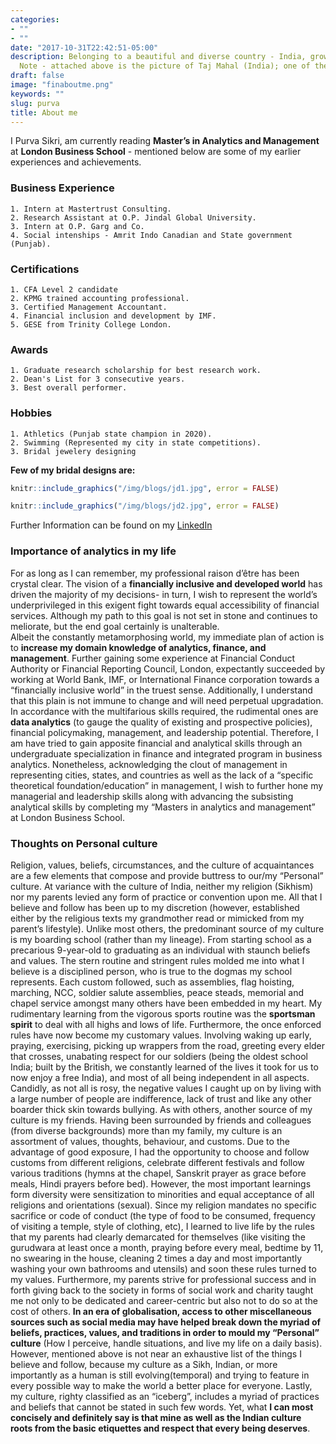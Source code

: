 ```yaml
---
categories:
- ""
- ""
date: "2017-10-31T22:42:51-05:00"
description: Belonging to a beautiful and diverse country - India, growing up in a boarding school and being out of my comfort zone form the age of eight - I have never been averse to risk. From trying my hand at engineering to humanities, I found my raison d'etre upon my tryst with finance and statistics. Therefore, in order to fullfil my personal and professional goals in the field of financial analytics, I have gained rudimentary knowledge in the field of finanace, statistics, business analytics, and management (as seen in my reaesrch and analytics blogs) and wish to practically apply it in my workspace. 
  Note - attached above is the picture of Taj Mahal (India); one of the seven wonders of the world).
draft: false
image: "finaboutme.png"
keywords: ""
slug: purva
title: About me  
---
```


I Purva Sikri, am currently reading **Master's in Analytics and Management** at **London Business School** - mentioned below are some of my earlier experiences and achievements. 

### Business Experience
    1. Intern at Mastertrust Consulting. 
    2. Research Assistant at O.P. Jindal Global University.
    3. Intern at O.P. Garg and Co.
    4. Social intenships - Amrit Indo Canadian and State government (Punjab). 

### Certifications
    1. CFA Level 2 candidate
    2. KPMG trained accounting professional.
    3. Certified Management Accountant.
    4. Financial inclusion and development by IMF.
    5. GESE from Trinity College London.

### Awards
    1. Graduate research scholarship for best research work.
    2. Dean's List for 3 consecutive years.
    3. Best overall performer.
    
### Hobbies
    1. Athletics (Punjab state champion in 2020).
    2. Swimming (Represented my city in state competitions).
    3. Bridal jewelery designing
    
**Few of my bridal designs are:**

```r
knitr::include_graphics("/img/blogs/jd1.jpg", error = FALSE)
```

```r
knitr::include_graphics("/img/blogs/jd2.jpg", error = FALSE)
```

Further Information can be found on my [LinkedIn](https://www.linkedin.com/in/purvasikriconsulting/)


### Importance of analytics in my life 
For as long as I can remember, my professional raison d’être has been crystal clear. The vision of a **financially inclusive and developed world** has driven the majority of my decisions- in turn, I wish to represent the world’s underprivileged in this exigent fight towards equal accessibility of financial services. Although my path to this goal is not set in stone and continues to meliorate, but the end goal certainly is unalterable.  
Albeit the constantly metamorphosing world, my immediate plan of action is to **increase my domain knowledge of analytics, finance, and management**. Further gaining some experience at Financial Conduct Authority or Financial Reporting Council, London, expectantly succeeded by working at World Bank, IMF, or International Finance corporation towards a “financially inclusive world” in the truest sense. Additionally, I understand that this plain is not immune to change and will need perpetual upgradation. 
In accordance with the multifarious skills required, the rudimental ones are **data analytics** (to gauge the quality of existing and prospective policies), financial policymaking, management, and leadership potential. Therefore, I am have tried to gain apposite financial and analytical skills through an undergraduate specialization in finance and integrated program in business analytics. Nonetheless, acknowledging the clout of management in representing cities, states, and countries as well as the lack of a “specific theoretical foundation/education” in management, I wish to further hone my managerial and leadership skills along with advancing the subsisting analytical skills by completing my "Masters in analytics and management" at London Business School.


### Thoughts on Personal culture 
Religion, values, beliefs, circumstances, and the culture of acquaintances are a few elements that compose and provide buttress to our/my “Personal” culture. At variance with the culture of India, neither my religion (Sikhism) nor my parents levied any form of practice or convention upon me. All that I believe and follow has been up to my discretion (however, established either by the religious texts my grandmother read or mimicked from my parent’s lifestyle).
Unlike most others, the predominant source of my culture is my boarding school (rather than my lineage). From starting school as a precarious 9-year-old to graduating as an individual with staunch beliefs and values. The stern routine and stringent rules molded me into what I believe is a disciplined person, who is true to the dogmas my school represents. Each custom followed, such as assemblies, flag hoisting, marching, NCC, soldier salute assemblies, peace steads, memorial and chapel service amongst many others have been embedded in my heart. My rudimentary learning from the vigorous sports routine was the **sportsman spirit** to deal with all highs and lows of life. Furthermore, the once enforced rules have now become my customary values. Involving waking up early, praying, exercising, picking up wrappers from the road, greeting every elder that crosses, unabating respect for our soldiers (being the oldest school India; built by the British, we constantly learned of the lives it took for us to now enjoy a free India), and most of all being independent in all aspects. Candidly, as not all is rosy, the negative values I caught up on by living with a large number of people are indifference, lack of trust and like any other boarder thick skin towards bullying.
As with others, another source of my culture is my friends. Having been surrounded by friends and colleagues (from diverse backgrounds) more than my family, my culture is an assortment of values, thoughts, behaviour, and customs. Due to the advantage of good exposure, I had the opportunity to choose and follow customs from different religions, celebrate different festivals and follow various traditions (hymns at the chapel, Sanskrit prayer as grace before meals, Hindi prayers before bed). However, the most important learnings form diversity were sensitization to minorities and equal acceptance of all religions and orientations (sexual).
Since my religion mandates no specific sacrifice or code of conduct (the type of food to be consumed, frequency of visiting a temple, style of clothing, etc), I learned to live life by the rules that my parents had clearly demarcated for themselves (like visiting the gurudwara at least once a month, praying before every meal, bedtime by 11, no swearing in the house, cleaning 2 times a day and most importantly washing your own bathrooms and utensils) and soon these rules turned to my values. Furthermore, my parents strive for professional success and in forth giving back to the society in forms of social work and charity taught me not only to be dedicated and career-centric but also not to do so at the cost of others.
**In an era of globalisation, access to other miscellaneous sources such as social media may have helped break down the myriad of beliefs, practices, values, and traditions in order to mould my “Personal” culture** (How I perceive, handle situations, and live my life on a daily basis). However, mentioned above is not near an exhaustive list of the things I believe and follow, because my culture as a Sikh, Indian, or more importantly as a human is still evolving(temporal) and trying to feature in every possible way to make the world a better place for everyone.
Lastly, my culture, righty classified as an “iceberg”, includes a myriad of practices and beliefs that cannot be stated in such few words. Yet, what **I can most concisely and definitely say is that mine as well as the Indian culture roots from the basic etiquettes and respect that every being deserves**.

